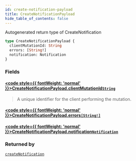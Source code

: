 ```yaml
---
id: create-notification-payload
title: CreateNotificationPayload
hide_table_of_contents: false
---
```








Autogenerated return type of CreateNotification

```graphql
type CreateNotificationPayload {
  clientMutationId: String
  errors: [String!]
  notification: Notification
}
```


### Fields

#### [<code style={{ fontWeight: 'normal' }}>CreateNotificationPayload.<b>clientMutationId</b></code>](#)<Bullet />[`String`](/api/graphql/documentation/scalars/string) <Badge class="secondary" text="scalar"/>
> A unique identifier for the client performing the mutation.
> 

#### [<code style={{ fontWeight: 'normal' }}>CreateNotificationPayload.<b>errors</b></code>](#)<Bullet />[`[String!]`](/api/graphql/documentation/scalars/string) <Badge class="secondary" text="list"/> <Badge class="secondary" text="scalar"/>
> 
> 

#### [<code style={{ fontWeight: 'normal' }}>CreateNotificationPayload.<b>notification</b></code>](#)<Bullet />[`Notification`](/api/graphql/documentation/objects/notification) <Badge class="secondary" text="object"/>
> 
> 



### Returned by

[`createNotification`](/api/graphql/documentation/mutations/create-notification)  <Badge class="secondary" text="mutation"/>



